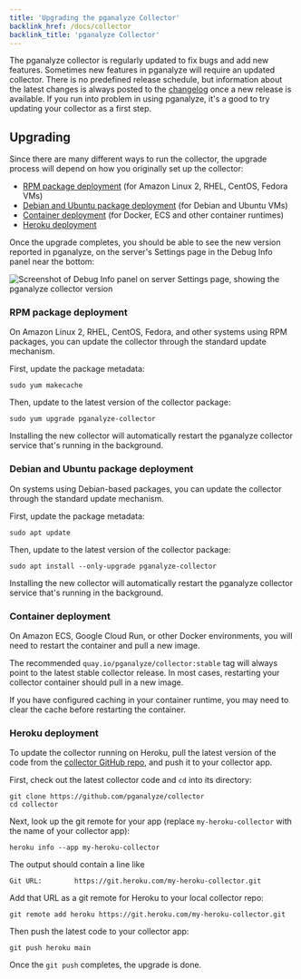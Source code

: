 ```yaml
---
title: 'Upgrading the pganalyze Collector'
backlink_href: /docs/collector
backlink_title: 'pganalyze Collector'
---
```


The pganalyze collector is regularly updated to fix bugs and add new features.
Sometimes new features in pganalyze will require an updated collector. There is
no predefined release schedule, but information about the latest changes is
always posted to the
[changelog](https://github.com/pganalyze/collector/blob/main/CHANGELOG.md#changelog)
once a new release is available. If you run into problem in using pganalyze,
it's a good to try updating your collector as a first step.

## Upgrading

Since there are many different ways to run the collector, the upgrade process will
depend on how you originally set up the collector:

 - [RPM package deployment](#rpm-package-deployment) (for Amazon Linux 2, RHEL, CentOS, Fedora VMs)
 - [Debian and Ubuntu package deployment](#debian-and-ubuntu-package-deployment) (for Debian and Ubuntu VMs)
 - [Container deployment](#container-deployment) (for Docker, ECS and other container runtimes)
 - [Heroku deployment](#heroku-deployment)

Once the upgrade completes, you should be able to see the new version reported
in pganalyze, on the server's Settings page in the Debug Info panel near the
bottom:

![Screenshot of Debug Info panel on server Settings page, showing the pganalyze collector version](./server-debug-info.png)


### RPM package deployment

On Amazon Linux 2, RHEL, CentOS, Fedora, and other systems using RPM packages,
you can update the collector through the standard update mechanism.

First, update the package metadata:
```
sudo yum makecache
```

Then, update to the latest version of the collector package:
```
sudo yum upgrade pganalyze-collector
```

Installing the new collector will automatically restart the pganalyze collector
service that's running in the background.


### Debian and Ubuntu package deployment

On systems using Debian-based packages, you can update the collector through the
standard update mechanism.

First, update the package metadata:
```
sudo apt update
```

Then, update to the latest version of the collector package:
```
sudo apt install --only-upgrade pganalyze-collector
```

Installing the new collector will automatically restart the pganalyze collector
service that's running in the background.


### Container deployment

On Amazon ECS, Google Cloud Run, or other Docker environments, you will need to
restart the container and pull a new image.

The recommended `quay.io/pganalyze/collector:stable` tag will always point to
the latest stable collector release. In most cases, restarting your collector
container should pull in a new image.

If you have configured caching in your container runtime, you may need to clear
the cache before restarting the container.


### Heroku deployment

To update the collector running on Heroku, pull the latest version of the code
from the [collector GitHub repo](https://github.com/pganalyze/collector/), and
push it to your collector app.

First, check out the latest collector code and `cd` into its directory:

```
git clone https://github.com/pganalyze/collector
cd collector
```

Next, look up the git remote for your app (replace `my-heroku-collector` with
the name of your collector app):
```
heroku info --app my-heroku-collector
```

The output should contain a line like
```
Git URL:        https://git.heroku.com/my-heroku-collector.git
```

Add that URL as a git remote for Heroku to your local collector repo:
```
git remote add heroku https://git.heroku.com/my-heroku-collector.git
```

Then push the latest code to your collector app:
```
git push heroku main
```

Once the `git push` completes, the upgrade is done.


